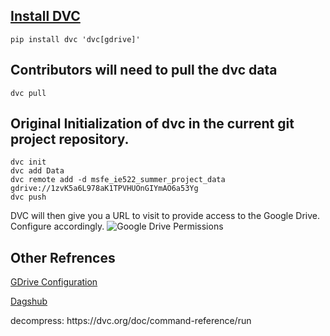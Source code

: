 ## [Install DVC](https://dvc.org/doc/install)

    pip install dvc 'dvc[gdrive]'

## Contributors will need to pull the dvc data

    dvc pull

## Original Initialization of dvc in the current git project repository.

    dvc init
    dvc add Data
    dvc remote add -d msfe_ie522_summer_project_data	gdrive://1zvK5a6L978aK1TPVHUOnGIYmAO6a53Yg
    dvc push

DVC will then give you a URL to visit to provide access to the Google Drive.  Configure accordingly.
![Google Drive Permissions](./Images/DVC_Google_Drive_Access.png)

## Other Refrences

[GDrive Configuration](https://dvc.org/doc/user-guide/setup-google-drive-remote#url-format)

[Dagshub](https://dagshub.com/?utm_source=google&utm_medium=cpc&utm_campaign=search-data-science-github&utm_id=13291698713&gclid=CjwKCAjwi9-HBhACEiwAPzUhHIIv_SSd30EWaP0rEXboIEYTBMrndXCd_OnaosaYOBMmx7idAD7J6RoCBn4QAvD_BwE)


decompress: https://dvc.org/doc/command-reference/run